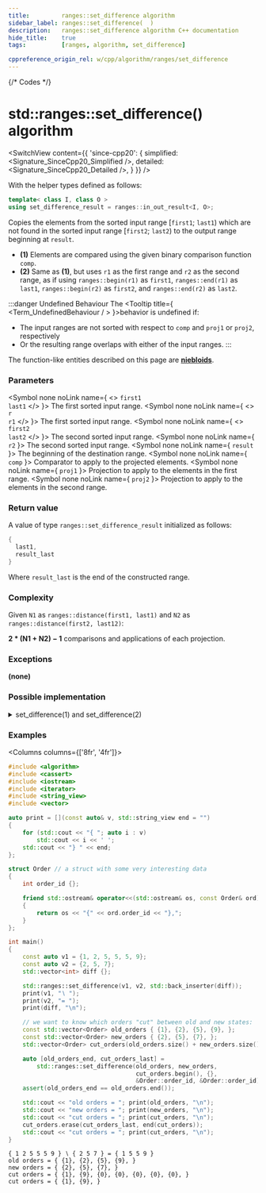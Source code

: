 ```yaml
---
title:         ranges::set_difference algorithm
sidebar_label: ranges::set_difference(  )
description:   ranges::set_difference algorithm C++ documentation
hide_title:    true
tags:          [ranges, algorithm, set_difference]

cppreference_origin_rel: w/cpp/algorithm/ranges/set_difference
---
```




{/* Codes */}


# std::ranges::set_difference() algorithm

<SwitchView content={{
	'since-cpp20': {
		simplified:	<Signature_SinceCpp20_Simplified />,
		detailed:	<Signature_SinceCpp20_Detailed />,
	}
}} />

With the helper types defined as follows:
```cpp
template< class I, class O >
using set_difference_result = ranges::in_out_result<I, O>;
```

Copies the elements from the sorted input range [`first1`; `last1`)
which are not found in the sorted input range [`first2`; `last2`) to the output range beginning at `result`.

- **(1)** Elements are compared using the given binary comparison function `comp`.
- **(2)** Same as **(1)**, but uses `r1` as the first range and `r2` as the second range, as if using `ranges::begin(r1)` as `first1`, `ranges::end(r1)` as `last1`, `ranges::begin(r2)` as `first2`, and `ranges::end(r2)` as `last2`.

:::danger Undefined Behaviour
The <Tooltip title={ <Term_UndefinedBehaviour / > }>behavior is undefined</Tooltip> if:
 - The input ranges are not sorted with respect to `comp` and `proj1` or `proj2`, respectively
 - Or the resulting range overlaps with either of the input ranges.
:::

The function-like entities described on this page are [**niebloids**](/docs/std/algo/niebloids).

### Parameters

<SymbolTable>

  <Symbol none noLink name={ <> <code>first1</code> <br/> <code>last1</code> </> }>
    The first sorted input range.
  </Symbol>
  <Symbol none noLink name={ <> <code>r</code> <br/> <code>r1</code> </> }>
    The first sorted input range.
  </Symbol>
  <Symbol none noLink name={ <> <code>first2</code> <br/> <code>last2</code> </> }>
    The second sorted input range.
  </Symbol>
  <Symbol none noLink name={ <code>r2</code> }>
    The second sorted input range.
  </Symbol>
  <Symbol none noLink name={ <code>result</code> }>
    The beginning of the destination range.
  </Symbol>
  <Symbol none noLink name={ <code>comp</code> }>
    Comparator to apply to the projected elements.
  </Symbol>
  <Symbol none noLink name={ <code>proj1</code> }>
    Projection to apply to the elements in the first range.
  </Symbol>
  <Symbol none noLink name={ <code>proj2</code> }>
    Projection to apply to the elements in the second range.
  </Symbol>

</SymbolTable>

### Return value

A value of type `ranges::set_difference_result` initialized as follows:
```cpp
{
  last1,
  result_last
}
```
Where `result_last` is the end of the constructed range.

### Complexity

Given `N1` as `ranges::distance(first1, last1)` and `N2` as `ranges::distance(first2, last12)`:

**2 \* (N1 + N2) − 1** comparisons and applications of each projection.


### Exceptions

**(none)**

### Possible implementation

<details>
<summary>set_difference(1) and set_difference(2)</summary>

```cpp
struct set_difference_fn
{
    template<std::input_iterator I1, std::sentinel_for<I1> S1,
             std::input_iterator I2, std::sentinel_for<I2> S2,
             std::weakly_incrementable O, class Comp = ranges::less,
             class Proj1 = std::identity, class Proj2 = std::identity >
    requires std::mergeable<I1, I2, O, Comp, Proj1, Proj2>
    constexpr ranges::set_difference_result<I1, O>
        operator()(I1 first1, S1 last1, I2 first2, S2 last2,
                   O result, Comp comp = {},
                   Proj1 proj1 = {}, Proj2 proj2 = {}) const
    {
        while (!(first1 == last1 or first2 == last2))
        {
            if (std::invoke(comp, std::invoke(proj1, *first1), std::invoke(proj2, *first2)))
            {
                *result = *first1;
                ++first1;
                ++result;
            }
            else if (std::invoke(comp, std::invoke(proj2, *first2),
                                 std::invoke(proj1, *first1)))
            {
                ++first2;
            }
            else
            {
                ++first1;
                ++first2;
            }
        }
        return ranges::copy(std::move(first1), std::move(last1), std::move(result));
    }

    template<ranges::input_range R1, ranges::input_range R2,
             std::weakly_incrementable O, class Comp = ranges::less,
             class Proj1 = std::identity, class Proj2 = std::identity>
    requires std::mergeable<ranges::iterator_t<R1>, ranges::iterator_t<R2>,
                            O, Comp, Proj1, Proj2>
    constexpr ranges::set_difference_result<ranges::borrowed_iterator_t<R1>, O>
        operator()(R1&& r1, R2&& r2, O result, Comp comp = {},
                   Proj1 proj1 = {}, Proj2 proj2 = {}) const
    {
        return (*this)(ranges::begin(r1), ranges::end(r1),
                       ranges::begin(r2), ranges::end(r2),
                       std::move(result), std::move(comp),
                       std::move(proj1), std::move(proj2));
    }
};

inline constexpr set_difference_fn set_difference {};
```

</details>

### Examples

<Columns columns={['8fr', '4fr']}>
<div>

```cpp title='Main.cpp' showLineNumbers
#include <algorithm>
#include <cassert>
#include <iostream>
#include <iterator>
#include <string_view>
#include <vector>

auto print = [](const auto& v, std::string_view end = "")
{
    for (std::cout << "{ "; auto i : v)
        std::cout << i << ' ';
    std::cout << "} " << end;
};

struct Order // a struct with some very interesting data
{
    int order_id {};

    friend std::ostream& operator<<(std::ostream& os, const Order& ord)
    {
        return os << "{" << ord.order_id << "},";
    }
};

int main()
{
    const auto v1 = {1, 2, 5, 5, 5, 9};
    const auto v2 = {2, 5, 7};
    std::vector<int> diff {};

    std::ranges::set_difference(v1, v2, std::back_inserter(diff));
    print(v1, "∖ ");
    print(v2, "= ");
    print(diff, "\n");

    // we want to know which orders "cut" between old and new states:
    const std::vector<Order> old_orders { {1}, {2}, {5}, {9}, };
    const std::vector<Order> new_orders { {2}, {5}, {7}, };
    std::vector<Order> cut_orders(old_orders.size() + new_orders.size());

    auto [old_orders_end, cut_orders_last] =
        std::ranges::set_difference(old_orders, new_orders,
                                    cut_orders.begin(), {},
                                    &Order::order_id, &Order::order_id);
    assert(old_orders_end == old_orders.end());

    std::cout << "old orders = "; print(old_orders, "\n");
    std::cout << "new orders = "; print(new_orders, "\n");
    std::cout << "cut orders = "; print(cut_orders, "\n");
    cut_orders.erase(cut_orders_last, end(cut_orders));
    std::cout << "cut orders = "; print(cut_orders, "\n");
}
```

</div>
<div>

```plaintext title="Output"
{ 1 2 5 5 5 9 } ∖ { 2 5 7 } = { 1 5 5 9 } 
old orders = { {1}, {2}, {5}, {9}, } 
new orders = { {2}, {5}, {7}, } 
cut orders = { {1}, {9}, {0}, {0}, {0}, {0}, {0}, } 
cut orders = { {1}, {9}, }
```

</div>
</Columns>
